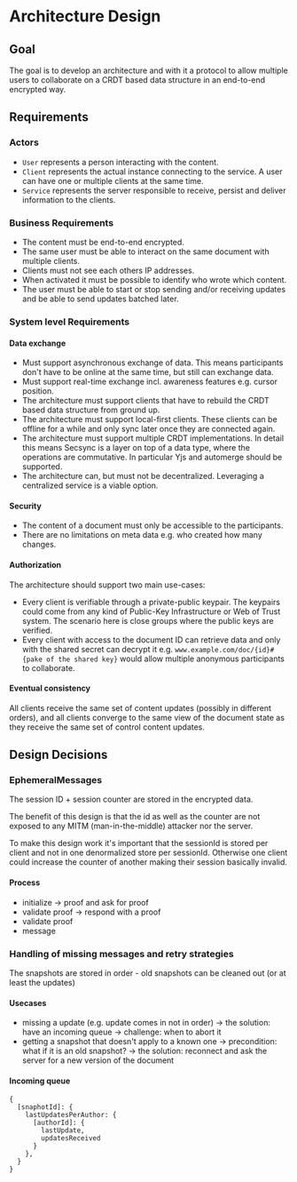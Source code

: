 # Architecture Design

## Goal

The goal is to develop an architecture and with it a protocol to allow multiple users to collaborate on a CRDT based data structure in an end-to-end encrypted way.

## Requirements

### Actors

- `User` represents a person interacting with the content.
- `Client` represents the actual instance connecting to the service. A user can have one or multiple clients at the same time.
- `Service` represents the server responsible to receive, persist and deliver information to the clients.

### Business Requirements

- The content must be end-to-end encrypted.
- The same user must be able to interact on the same document with multiple clients.
- Clients must not see each others IP addresses.
- When activated it must be possible to identify who wrote which content.
- The user must be able to start or stop sending and/or receiving updates and be able to send updates batched later.

### System level Requirements

#### Data exchange

- Must support asynchronous exchange of data. This means participants don't have to be online at the same time, but still can exchange data.
- Must support real-time exchange incl. awareness features e.g. cursor position.
- The architecture must support clients that have to rebuild the CRDT based data structure from ground up.
- The architecture must support local-first clients. These clients can be offline for a while and only sync later once they are connected again.
- The architecture must support multiple CRDT implementations. In detail this means Secsync is a layer on top of a data type, where the operations are commutative. In particular Yjs and automerge should be supported.
- The architecture can, but must not be decentralized. Leveraging a centralized service is a viable option.

#### Security

- The content of a document must only be accessible to the participants.
- There are no limitations on meta data e.g. who created how many changes.

#### Authorization

The architecture should support two main use-cases:

- Every client is verifiable through a private-public keypair. The keypairs could come from any kind of Public-Key Infrastructure or Web of Trust system. The scenario here is close groups where the public keys are verified.
- Every client with access to the document ID can retrieve data and only with the shared secret can decrypt it e.g. `www.example.com/doc/{id}#{pake of the shared key}` would allow multiple anonymous participants to collaborate.

#### Eventual consistency

All clients receive the same set of content updates (possibly in different orders), and all clients converge to the same view of the document state as they receive the same set of control content updates.

## Design Decisions

### EphemeralMessages

The session ID + session counter are stored in the encrypted data.

The benefit of this design is that the id as well as the counter are not exposed to any MITM (man-in-the-middle) attacker nor the server.

To make this design work it's important that the sessionId is stored per client and not in one denormalized store per sessionId. Otherwise one client could increase the counter of another making their session basically invalid.

#### Process

- initialize -> proof and ask for proof
- validate proof -> respond with a proof
- validate proof
- message

### Handling of missing messages and retry strategies

The snapshots are stored in order - old snapshots can be cleaned out (or at least the updates)

#### Usecases

- missing a update (e.g. update comes in not in order)
  -> the solution: have an incoming queue
  -> challenge: when to abort it
- getting a snapshot that doesn't apply to a known one
  -> precondition: what if it is an old snapshot?
  -> the solution: reconnect and ask the server for a new version of the document

#### Incoming queue

```tsx
{
  [snaphotId]: {
    lastUpdatesPerAuthor: {
      [authorId]: {
        lastUpdate,
        updatesReceived
      }
    },
  }
}
```
